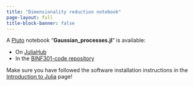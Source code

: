 ```yaml
---
title: "Dimensionality reduction notebook"
page-layout: full
title-block-banner: false
---
```

A [Pluto](https://plutojl.org/) notebook "**Gaussian_processes.jl**" is available:


- On [JuliaHub](https://juliahub.com/ui/Notebooks/tmichoel-1/BINF301/Gaussian_processes.jl)
- In the [BINF301-code repository](https://github.com/tmichoel/BINF301-ML-for-sysbio-code/)

Make sure you have followed the software installation instructions in the [Introduction to Julia](../julia-intro.qmd) page!